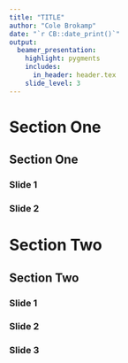 ```yaml
---
title: "TITLE"
author: "Cole Brokamp"
date: "`r CB::date_print()`"
output:
  beamer_presentation:
    highlight: pygments
    includes:
      in_header: header.tex
    slide_level: 3
---
```


# Section One
## Section One

### Slide 1

### Slide 2

# Section Two
## Section Two

### Slide 1

### Slide 2

### Slide 3
